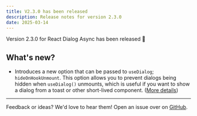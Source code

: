 ```yaml
---
title: V2.3.0 has been released
description: Release notes for version 2.3.0
date: 2025-03-14
---
```


Version 2.3.0 for React Dialog Async has been released 🎉

## What's new?
* Introduces a new option that can be passed to `useDialog`; `hideOnHookUnmount`. This option allows you to prevent dialogs being hidden when `useDialog()` unmounts, which is useful if you want to show a dialog from a toast or other short-lived component. ([More details](/API/use-dialog))
---

Feedback or ideas? We'd love to hear them! Open an issue over on [GitHub](https://github.com/a16n-dev/react-dialog-async/issues).
